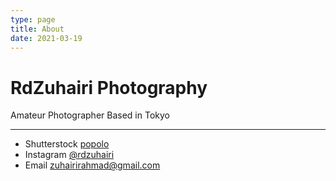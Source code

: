 ```yaml
---
type: page
title: About
date: 2021-03-19
---
```


# RdZuhairi Photography

Amateur Photographer Based in Tokyo

---

- Shutterstock [popolo](https://www.shutterstock.com/g/popolo?rid=246703654)
- Instagram [@rdzuhairi](https://www.instagram.com/rdzuhairi/)
- Email zuhairirahmad@gmail.com
